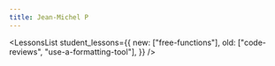 ---
title: Jean-Michel P
---

<LessonsList
  student_lessons={{
    new: ["free-functions"],
    old: ["code-reviews", "use-a-formatting-tool"],
  }}
/>
